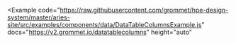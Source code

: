 
<Example
  code="https://raw.githubusercontent.com/grommet/hpe-design-system/master/aries-site/src/examples/components/data/DataTableColumnsExample.js"
  docs="https://v2.grommet.io/datatablecolumns"
  height="auto"
>
  <DataTableColumnsExample />
</Example>